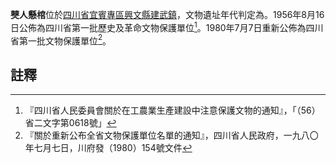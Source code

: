 {{msg:四川省文物保護單位
|名稱 = 僰人懸棺
|編號 = 50
|圖片 = 
|級別 = S01
|分類 = 
|時代 = 
|地点 = [[四川省|四川省]][[宜賓專區|宜賓專區]][[興文縣|興文縣]][[建武鎮|建武鎮]]
|坐標 =
|登錄 = 1956年8月16日
}}
{{msg:四川省文物保護單位
|名稱 = 興文僰人懸棺
|編號 = 137
|圖片 = 
|級別 = S1
|分類 = 
|時代 = [[明代|明代]]
|地点 = [[四川省|四川省]][[興文縣|興文縣]]
|坐標 =
|登錄 = 1980年7月7日
}}
'''僰人懸棺'''位於[[四川省|四川省]][[宜賓專區|宜賓專區]][[興文縣|興文縣]][[建武鎮|建武鎮]]，文物遺址年代判定為。1956年8月16日公佈為四川省第一批歷史及革命文物保護單位<ref>『四川省人民委員會關於在工農業生產建設中注意保護文物的通知』，「（56）省二文字第0618號」</ref>。1980年7月7日重新公佈為四川省第一批文物保護單位<ref>『關於重新公布全省文物保護單位名單的通知』，四川省人民政府，一九八〇年七月七日，川府發（1980）154號文件</ref>。
==註釋==
{{reflist}}
{{文物保護單位小作品}}
